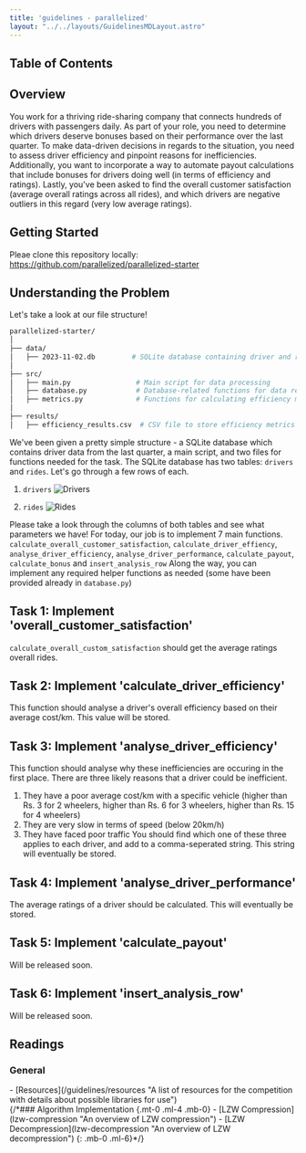 ```yaml
---
title: 'guidelines - parallelized'
layout: "../../layouts/GuidelinesMDLayout.astro"
---
```


## Table of Contents

## Overview
You work for a thriving ride-sharing company that connects hundreds of drivers with passengers daily. As part of your role, you need to determine which drivers deserve bonuses based on their performance over the last quarter. To make data-driven decisions in regards to the situation, you need to assess driver efficiency and pinpoint reasons for inefficiencies. Additionally, you want to incorporate a way to automate payout calculations that include bonuses for drivers doing well (in terms of efficiency and ratings). Lastly, you've been asked to find the overall customer satisfaction (average overall ratings across all rides), and which drivers are negative outliers in this regard (very low average ratings).
## Getting Started
Pleae clone this repository locally: https://github.com/parallelized/parallelized-starter

## Understanding the Problem
Let's take a look at our file structure!
```bash
parallelized-starter/
│
├── data/
│   ├── 2023-11-02.db         # SQLite database containing driver and ride data
│
├── src/
│   ├── main.py                # Main script for data processing
│   ├── database.py            # Database-related functions for data retrieval and insertion
│   ├── metrics.py             # Functions for calculating efficiency metrics
│
├── results/
│   ├── efficiency_results.csv  # CSV file to store efficiency metrics results
```
We've been given a pretty simple structure - a SQLite database which contains driver data from the last quarter, a main script, and two files for functions needed for the task.
The SQLite database has two tables: `drivers` and `rides`. Let's go through a few rows of each.
1. `drivers`
![Drivers](/guidelines/assets/drivers.png)

2. `rides`
![Rides](/guidelines/assets/rides.png)

Please take a look through the columns of both tables and see what parameters we have! For today, our job is to implement 
7 main functions. `calculate_overall_customer_satisfaction`, `calculate_driver_effiency`, `analyse_driver_efficiency`, `analyse_driver_performance`, `calculate_payout`, `calculate_bonus` and `insert_analysis_row`
Along the way, you can implement any required helper functions as needed (some have been provided already in `database.py`)

## Task 1: Implement 'overall_customer_satisfaction'
`calculate_overall_custom_satisfaction` should get the average ratings overall rides.

## Task 2: Implement 'calculate_driver_efficiency'
This function should analyse a driver's overall efficiency based on their average cost/km.
This value will be stored.

## Task 3: Implement 'analyse_driver_efficiency'
This function should analyse why these inefficiencies are occuring in the first place. There are three likely reasons that a driver could be inefficient.
1. They have a poor average cost/km with a specific vehicle (higher than Rs. 3 for 2 wheelers, higher than Rs. 6 for 3 wheelers, higher than Rs. 15 for 4 wheelers)
2. They are very slow in terms of speed (below 20km/h)
3. They have faced poor traffic
You should find which one of these three applies to each driver, and add to a comma-seperated string. This string will eventually be stored. 

## Task 4: Implement 'analyse_driver_performance'
The average ratings of a driver should be calculated. This will eventually be stored.

## Task 5: Implement 'calculate_payout'
Will be released soon.

## Task 6: Implement 'insert_analysis_row'
Will be released soon.

<h2 id="readings" class="!mb-2">Readings</h2>
<h3 id="general" class="!mb-0 !ml-4">General</h3>
<div class="child:!mb-0 child:!mt-1 child:!ml-6">
- [Resources](/guidelines/resources "A list of resources for the competition with details about possible libraries for use")
</div>
{/*### Algorithm Implementation {.mt-0 .ml-4 .mb-0}
- [LZW Compression](lzw-compression "An overview of LZW compression")
- [LZW Decompression](lzw-decompression "An overview of LZW decompression")
{: .mb-0 .ml-6}*/}
